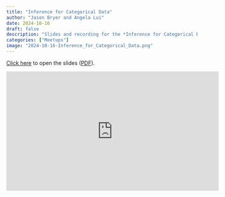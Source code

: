 ```yaml
---
title: "Inference for Categorical Data"
author: "Jason Bryer and Angela Lui"
date: 2024-10-16
draft: false
description: "Slides and recording for the *Inference for Categorical Data* meetup."
categories: ["Meetups"]
image: "2024-10-16-Inference_for_Categorical_Data.png"
---
```



[Click here](/slides/06-Inference_for_Categorical_Data.html#1) to open the slides ([PDF](/slides/06-Inference_for_Categorical_Data.pdf)).

<iframe width="560" height="315" src="https://www.youtube.com/embed/cYXufQwjm5Y" title="YouTube video player" frameborder="0" allow="accelerometer; autoplay; clipboard-write; encrypted-media; gyroscope; picture-in-picture" allowfullscreen></iframe>



